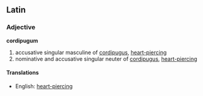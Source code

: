 ==Latin==
===Adjective===
'''cordipugum'''

#accusative singular masculine of [[cordipugus]], [[heart-piercing]]
#nominative and accusative singular neuter of [[cordipugus]], [[heart-piercing]]
====Translations====
*English: [[heart-piercing]]